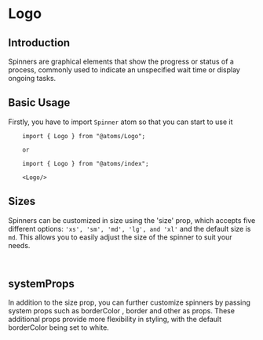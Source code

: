 

<MDXWrapper>
<Head>
	<title>Logo Doc | OORSIG</title>
</Head>

# Logo

## Introduction

Spinners are graphical elements that show the progress or status of a process, commonly used to indicate an unspecified wait time or display ongoing tasks.

## Basic Usage

Firstly, you have to import `Spinner` atom so that you can start to use it

```
	import { Logo } from "@atoms/Logo";

	or

	import { Logo } from "@atoms/index";

	<Logo/>
```

## Sizes

Spinners can be customized in size using the 'size' prop, which accepts five different options: `'xs', 'sm', 'md', 'lg', and 'xl'` and the default size is `md`. This allows you to easily adjust the size of the spinner to suit your needs.

```
	
```


## systemProps

In addition to the size prop, you can further customize spinners by passing system props such as borderColor , border and other as props. These additional props provide more flexibility in styling, with the default borderColor being set to white.



</MDXWrapper>
